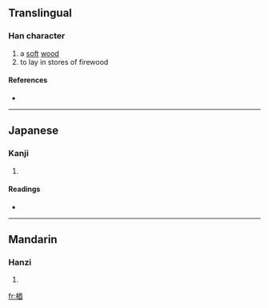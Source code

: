==Translingual==

===Han character===
{{Han char|rn=75|rad=木|as=07|sn=11|four=|canj=木一金田 (DMCW), X木一金田 (XDMCW)}}

# a [[soft]] [[wood]]
# to lay in stores of firewood

====References====
* {{Han ref|kx=0528.070|dkj=14829|dj=0916.210|hdz=21211.030|uh=6884|ud=26756}}

----

==Japanese==

===Kanji===
{{ja-kanji|grade=|rs=木07}}

# {{defn|Japanese}}

====Readings====
* {{ja-readings|on=[[よう]] (yō), [[ゆ]] (yu)|kun=[[やく]] (yaku)}}

----

==Mandarin==

===Hanzi===
{{cmn-hanzi|pin=[[yǒu]] ([[you3]]), [[yòu]] ([[you4]])|wg=yu<sup>3</sup>, yu<sup>4</sup>}}

# {{defn|Mandarin}}

[[fr:梄]]